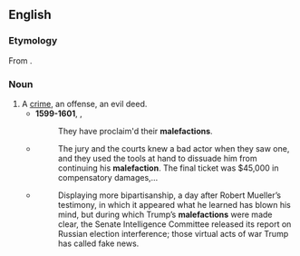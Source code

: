 ==English==

===Etymology===
From {{der|en|la|malefaciō}}.

===Noun===
{{en-noun}}

# A [[crime]], an offense, an evil deed.
#* '''1599-1601''', {{w|William Shakespeare}}, ''{{w|Hamlet}}''
#*: They have proclaim'd their '''malefactions'''.
#* {{rfdatek|en|Tree and Neighbor Law Blog}}
#*: The jury and the courts knew a bad actor when they saw one, and they used the tools at hand to dissuade him from continuing his '''malefaction'''. The final ticket was $45,000 in compensatory damages,…
#* {{rfdatek|en|Sid Schwab}}
#*: Displaying more bipartisanship, a day after Robert Mueller’s testimony, in which it appeared what he learned has blown his mind, but during which Trump’s '''malefactions''' were made clear, the Senate Intelligence Committee released its report on Russian election interference; those virtual acts of war Trump has called fake news.